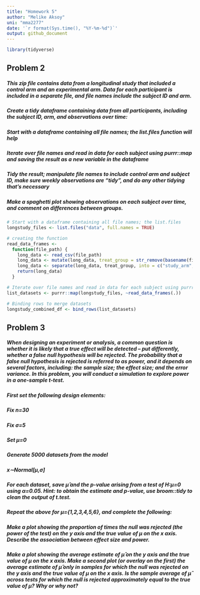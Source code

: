 ```yaml
---
title: "Homework 5"
author: "Melike Aksoy"
uni: "mma2277"
date: '`r format(Sys.time(), "%Y-%m-%d")`'
output: github_document
---
```


```r
library(tidyverse)
```


## Problem 2
##### This zip file contains data from a longitudinal study that included a control arm and an experimental arm. Data for each participant is included in a separate file, and file names include the subject ID and arm.

##### Create a tidy dataframe containing data from all participants, including the subject ID, arm, and observations over time:

##### Start with a dataframe containing all file names; the list.files function will help
##### Iterate over file names and read in data for each subject using purrr::map and saving the result as a new variable in the dataframe
##### Tidy the result; manipulate file names to include control arm and subject ID, make sure weekly observations are “tidy”, and do any other tidying that’s necessary
##### Make a spaghetti plot showing observations on each subject over time, and comment on differences between groups.

```r
# Start with a dataframe containing all file names; the list.files
longstudy_files <- list.files("data", full.names = TRUE)

# creating the function
read_data_frames <-
  function(file_path) {
    long_data <- read_csv(file_path)
    long_data <- mutate(long_data, treat_group = str_remove(basename(file_path), "\\.csv"))
    long_data <- separate(long_data, treat_group, into = c("study_arm", "ID"), sep = "_")
    return(long_data)
  }

# Iterate over file names and read in data for each subject using purrr::map
list_datasets <- purrr::map(longstudy_files, ~read_data_frames(.))

# Binding rows to merge datasets
longstudy_combined_df <- bind_rows(list_datasets)
```



## Problem 3
##### When designing an experiment or analysis, a common question is whether it is likely that a true effect will be detected – put differently, whether a false null hypothesis will be rejected. The probability that a false null hypothesis is rejected is referred to as power, and it depends on several factors, including: the sample size; the effect size; and the error variance. In this problem, you will conduct a simulation to explore power in a one-sample t-test.

##### First set the following design elements:

##### Fix n=30
##### Fix σ=5
##### Set μ=0
##### Generate 5000 datasets from the model

##### x∼Normal[μ,σ]

##### For each dataset, save μ̂  and the p-value arising from a test of H:μ=0 using α=0.05. Hint: to obtain the estimate and p-value, use broom::tidy to clean the output of t.test.

##### Repeat the above for μ={1,2,3,4,5,6}, and complete the following:

##### Make a plot showing the proportion of times the null was rejected (the power of the test) on the y axis and the true value of μ on the x axis. Describe the association between effect size and power.
##### Make a plot showing the average estimate of μ̂  on the y axis and the true value of μ on the x axis. Make a second plot (or overlay on the first) the average estimate of μ̂  only in samples for which the null was rejected on the y axis and the true value of μ on the x axis. Is the sample average of μ̂  across tests for which the null is rejected approximately equal to the true value of μ? Why or why not?







